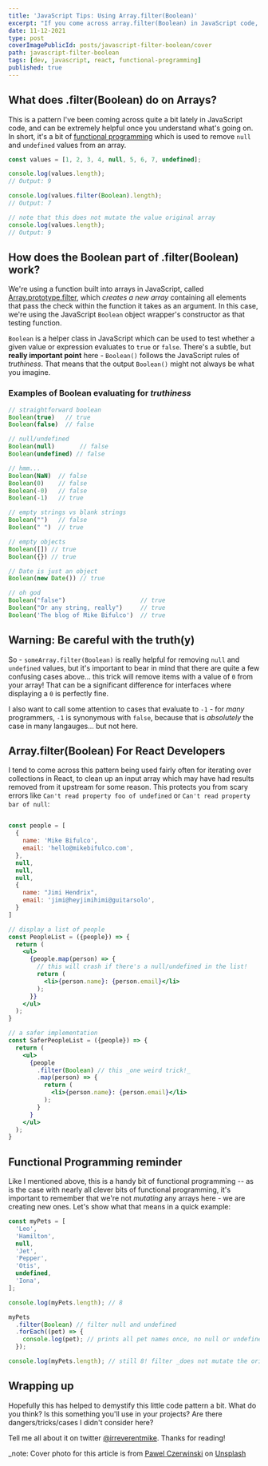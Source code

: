 ```yaml
---
title: 'JavaScript Tips: Using Array.filter(Boolean)'
excerpt: "If you come across array.filter(Boolean) in JavaScript code, never fear! It's a handy bit of functional programming that cleans up arrays with null and undefined values in them."
date: 11-12-2021
type: post
coverImagePublicId: posts/javascript-filter-boolean/cover
path: javascript-filter-boolean
tags: [dev, javascript, react, functional-programming]
published: true
---
```


## What does .filter(Boolean) do on Arrays?

This is a pattern I've been coming across quite a bit lately in JavaScript code, and can be extremely helpful once you understand what's going on. In short, it's a bit of [functional programming](https://mikebifulco.com/tags/functional-programming) which is used to remove `null` and `undefined` values from an array.

```js
const values = [1, 2, 3, 4, null, 5, 6, 7, undefined];

console.log(values.length);
// Output: 9

console.log(values.filter(Boolean).length);
// Output: 7

// note that this does not mutate the value original array
console.log(values.length);
// Output: 9
```

## How does the Boolean part of .filter(Boolean) work?

We're using a function built into arrays in JavaScript, called [Array.prototype.filter](https://developer.mozilla.org/en-US/docs/web/javascript/reference/global_objects/array/filter), which _creates a new array_ containing all elements that pass the check within the function it takes as an argument. In this case, we're using the JavaScript `Boolean` object wrapper's constructor as that testing function.

`Boolean` is a helper class in JavaScript which can be used to test whether a given value or expression evaluates to `true` or `false`. There's a subtle, but **really important point** here - `Boolean()` follows the JavaScript rules of _truthiness_. That means that the output `Boolean()` might not always be what you imagine.

### Examples of Boolean evaluating for _truthiness_

<!-- prettier-ignore-start -->
```js
// straightforward boolean
Boolean(true)   // true
Boolean(false)  // false

// null/undefined 
Boolean(null)       // false
Boolean(undefined) // false

// hmm...
Boolean(NaN)  // false
Boolean(0)    // false
Boolean(-0)   // false
Boolean(-1)   // true

// empty strings vs blank strings
Boolean("")   // false
Boolean(" ")  // true

// empty objects
Boolean([]) // true
Boolean({}) // true

// Date is just an object
Boolean(new Date()) // true

// oh god
Boolean("false")                     // true
Boolean("Or any string, really")     // true
Boolean('The blog of Mike Bifulco')  // true
```
<!-- prettier-ignore-end -->

## Warning: Be careful with the truth(y)

So - `someArray.filter(Boolean)` is really helpful for removing `null` and `undefined` values, but it's important to bear in mind that there are quite a few confusing cases above... this trick will remove items with a value of `0` from your array! That can be a significant difference for interfaces where displaying a `0` is perfectly fine.

I also want to call some attention to cases that evaluate to `-1` - for _many_ programmers, `-1` is synonymous with `false`, because that is _absolutely_ the case in many langauges... but not here.

## Array.filter(Boolean) For React Developers

I tend to come across this pattern being used fairly often for iterating over collections in React, to clean up an input array which may have had results removed from it upstream for some reason. This protects you from scary errors like `Can't read property foo of undefined` or `Can't read property bar of null`:

```jsx

const people = [
  {
    name: 'Mike Bifulco',
    email: 'hello@mikebifulco.com',
  },
  null,
  null,
  null,
  {
    name: "Jimi Hendrix",
    email: 'jimi@heyjimihimi@guitarsolo',
  }
]

// display a list of people
const PeopleList = ({people}) => {
  return (
    <ul>
      {people.map(person) => {
        // this will crash if there's a null/undefined in the list!
        return (
          <li>{person.name}: {person.email}</li>
        );
      }}
    </ul>
  );
}

// a safer implementation
const SaferPeopleList = ({people}) => {
  return (
    <ul>
      {people
        .filter(Boolean) // this _one weird trick!_
        .map(person) => {
          return (
            <li>{person.name}: {person.email}</li>
          );
        }
      }
    </ul>
  );
}
```

## Functional Programming reminder

Like I mentioned above, this is a handy bit of functional programming -- as is the case with nearly all clever bits of functional programming, it's important to remember that we're not _mutating_ any arrays here - we are creating new ones. Let's show what that means in a quick example:

```js
const myPets = [
  'Leo',
  'Hamilton',
  null,
  'Jet',
  'Pepper',
  'Otis',
  undefined,
  'Iona',
];

console.log(myPets.length); // 8

myPets
  .filter(Boolean) // filter null and undefined
  .forEach((pet) => {
    console.log(pet); // prints all pet names once, no null or undefined present
  });

console.log(myPets.length); // still 8! filter _does not mutate the original array_
```

## Wrapping up

Hopefully this has helped to demystify this little code pattern a bit. What do you think? Is this something you'll use in your projects? Are there dangers/tricks/cases I didn't consider here?

Tell me all about it on twitter <a href="https://twitter.com/irreverentmike">@irreverentmike</a>. Thanks for reading!

\_note: Cover photo for this article is from <a href="https://unsplash.com/@pawel_czerwinski?utm_source=unsplash&utm_medium=referral&utm_content=creditCopyText">Pawel Czerwinski</a> on <a href="https://unsplash.com/s/photos/array?utm_source=unsplash&utm_medium=referral&utm_content=creditCopyText">Unsplash</a>
